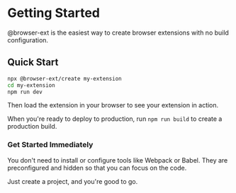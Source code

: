 # Getting Started

@browser-ext is the easiest way to create browser extensions with no build configuration.

## Quick Start

```bash
npx @browser-ext/create my-extension
cd my-extension
npm run dev
```

Then load the extension in your browser to see your extension in action.

When you're ready to deploy to production, run `npm run build` to create a production build.

### Get Started Immediately

You don't need to install or configure tools like Webpack or Babel. They are preconfigured and hidden so that you can focus on the code.

Just create a project, and you're good to go.

